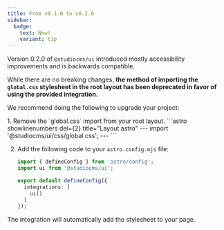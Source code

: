 ```yaml
---
title: From v0.1.0 to v0.2.0
sidebar:
  badge:
    text: New!
    variant: tip
---
```



Version 0.2.0 of `@studiocms/ui` introduced mostly accessibility improvements and is backwards compatible. 

While there are no breaking changes, **the method of importing the `global.css` stylesheet in the root layout 
has been deprecated in favor of using the provided integration.**

We recommend doing the following to upgrade your project:

<Steps>
1.  Remove the `global.css` import from your root layout.
    ```astro showlinenumbers del={2} title="Layout.astro"
    ---
    import '@studiocms/ui/css/global.css';
    ---
    ```

2.  Add the following code to your `astro.config.mjs` file:
    ```ts showLinenumbers title="astro.config.mjs" {2,6}
    import { defineConfig } from 'astro/config';
    import ui from '@studiocms/ui';

    export default defineConfig({
      integrations: [
        ui()
      ]
    });
    ```
</Steps>

The integration will automatically add the stylesheet to your page.
